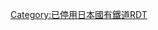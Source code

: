 {{Routemap|inline=<includeonly>yes</includeonly>|title=宮原線|title-bg=#808080|title-color=white|map=
STR~~ ~~[[久大本線]]
HST~~ ~~[[豐後森站|豐後森]]
BHF~~0.0~~[[惠良站|惠良]]
xABZgl~~ ~~久大本線
exBHF~~4.7~~''{{link-ja|町田站 (大分縣)|町田駅 (大分県)|町田}}''
exBHF~~7.3~~''{{link-ja|寶泉寺站|宝泉寺駅|寶泉寺}}''
exTUNNEL1~~ ~~''串野隧道''
exBHF~~14.8~~''[[麻生釣站|麻生釣]]''
exSTR+GRZq~~ ~~[[大分縣|大分]][[熊本縣|熊本]]縣境
exhKRZWae~~ ~~''廣平橋樑''
exhKRZWae~~ ~~''菅追橋樑''
exhKRZWae~~ ~~''堀田橋樑''
exhKRZWae~~ ~~''汐井川橋樑''
exhKRZWae~~ ~~''堂山橋樑''
exBHF~~22.5~~''{{link-ja|北里站|北里駅|北里}}''
exhKRZWae~~ ~~''北里橋樑''
exhKRZWae~~ ~~''幸野川橋樑''
exKBHFe~~26.6~~''{{link-ja|肥後小國站|肥後小国駅|肥後小國}}''
|bottom={{navbar|宮原線RDT}}
}}<noinclude>
{{rdt intro|[[宮原線]]}}
[[Category:已停用日本國有鐵道RDT]]
</noinclude>